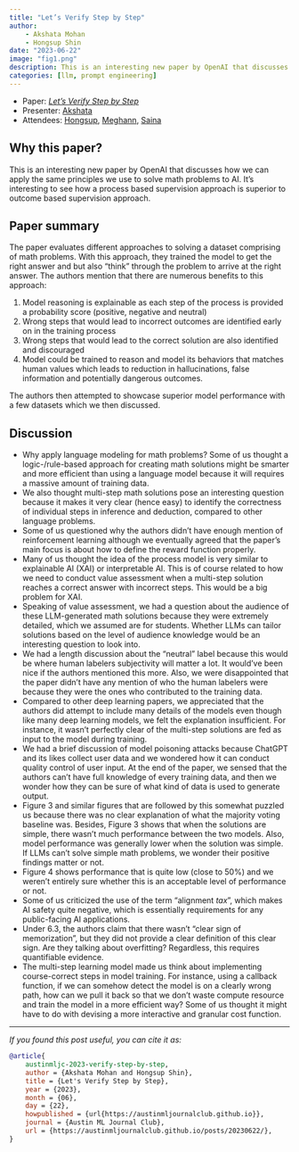 ```yaml
---
title: "Let’s Verify Step by Step"
author:
    - Akshata Mohan
    - Hongsup Shin
date: "2023-06-22"
image: "fig1.png"
description: This is an interesting new paper by OpenAI that discusses how we can apply the same principles we use to solve math problems to AI. The paper evaluates different approaches to solving a dataset comprising of math problems. With this approach, they trained the model to get the right answer and but also "think" through the problem to arrive at the right answer.
categories: [llm, prompt engineering]
---
```


:::{.callout-note}
- Paper: [*Let’s Verify Step by Step*](https://arxiv.org/abs/2305.20050)
- Presenter: [Akshata](https://www.linkedin.com/in/akshata-mohan/)
- Attendees: [Hongsup](https://www.linkedin.com/in/hongsupshin/), [Meghann](https://www.linkedin.com/in/meghann-agarwal/), [Saina](https://www.linkedin.com/in/saina199/)
:::

## Why this paper?
This is an interesting new paper by OpenAI that discusses how we can apply the same principles we use to solve math problems to AI. It's interesting to see how a process based supervision approach is superior to outcome based supervision approach.

## Paper summary
The paper evaluates different approaches to solving a dataset comprising of math problems. With this approach, they trained the model to get the right answer and but also "think" through the problem to arrive at the right answer. The authors mention that there are numerous benefits to this approach:

1. Model reasoning is explainable as each step of the process is provided a probability score (positive, negative and neutral)
2. Wrong steps that would lead to incorrect outcomes are identified early on in the training process
3. Wrong steps that would lead to the correct solution are also identified and discouraged
4. Model could be trained to reason and model its behaviors that matches human values which leads to reduction in hallucinations, false information and potentially dangerous outcomes.

The authors then attempted to showcase superior model performance with a few datasets which we then discussed.

## Discussion

- Why apply language modeling for math problems? Some of us thought a logic-/rule-based approach for creating math solutions might be smarter and more efficient than using a language model because it will requires a massive amount of training data.
- We also thought multi-step math solutions pose an interesting question because it makes it very clear (hence easy) to identify the correctness of individual steps in inference and deduction, compared to other language problems.
- Some of us questioned why the authors didn't have enough mention of reinforcement learning although we eventually agreed that the paper's main focus is about how to define the reward function properly.
- Many of us thought the idea of the process model is very similar to explainable AI (XAI) or interpretable AI. This is of course related to how we need to conduct value assessment when a multi-step solution reaches a correct answer with incorrect steps. This would be a big problem for XAI.
- Speaking of value assessment, we had a question about the audience of these LLM-generated math solutions because they were extremely detailed, which we assumed are for students. Whether LLMs can tailor solutions based on the level of audience knowledge would be an interesting question to look into.
- We had a length discussion about the "neutral" label because this would be where human labelers subjectivity will matter a lot. It would've been nice if the authors mentioned this more. Also, we were disappointed that the paper didn't have any mention of who the human labelers were because they were the ones who contributed to the training data.
- Compared to other deep learning papers, we appreciated that the authors did attempt to include many details of the models even though like many deep learning models, we felt the explanation insufficient. For instance, it wasn't perfectly clear of the multi-step solutions are fed as input to the model during training.
- We had a brief discussion of model poisoning attacks because ChatGPT and its likes collect user data and we wondered how it can conduct quality control of user input. At the end of the paper, we sensed that the authors can't have full knowledge of every training data, and then we wonder how they can be sure of what kind of data is used to generate output.
- Figure 3 and similar figures that are followed by this somewhat puzzled us because there was no clear explanation of what the majority voting baseline was. Besides, Figure 3 shows that when the solutions are simple, there wasn't much performance between the two models. Also, model performance was generally lower when the solution was simple. If LLMs can't solve simple math problems, we wonder their positive findings matter or not.
- Figure 4 shows performance that is quite low (close to 50%) and we weren't entirely sure whether this is an acceptable level of performance or not.
- Some of us criticized the use of the term "alignment *tax*", which makes AI safety quite negative, which is essentially requirements for any public-facing AI applications.
- Under 6.3, the authors claim that there wasn't "clear sign of memorization", but they did not provide a clear definition of this clear sign. Are they talking about overfitting? Regardless, this requires quantifiable evidence.
- The multi-step learning model made us think about implementing course-correct steps in model training. For instance, using a callback function, if we can somehow detect the model is on a clearly wrong path, how can we pull it back so that we don't waste compute resource and train the model in a more efficient way? Some of us thought it might have to do with devising a more interactive and granular cost function.

---

*If you found this post useful, you can cite it as:*

```bibtex
@article{
    austinmljc-2023-verify-step-by-step,
    author = {Akshata Mohan and Hongsup Shin},
    title = {Let's Verify Step by Step},
    year = {2023},
    month = {06},
    day = {22},
    howpublished = {url{https://austinmljournalclub.github.io}},
    journal = {Austin ML Journal Club},
    url = {https://austinmljournalclub.github.io/posts/20230622/},
}
```
